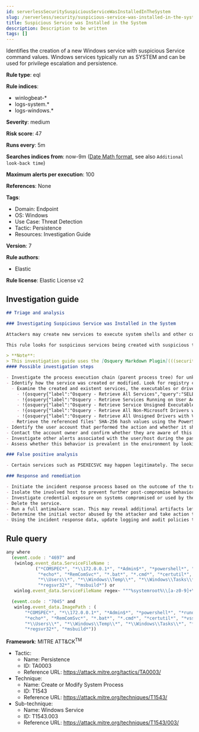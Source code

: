 ```yaml
---
id: serverlessSecuritySuspiciousServiceWasInstalledInTheSystem
slug: /serverless/security/suspicious-service-was-installed-in-the-system
title: Suspicious Service was Installed in the System
description: Description to be written
tags: []
---
```


<div id="suspicious-service-was-installed-in-the-system"></div>

Identifies the creation of a new Windows service with suspicious Service command values. Windows services typically run as SYSTEM and can be used for privilege escalation and persistence.

**Rule type**: eql

**Rule indices**:

* winlogbeat-*
* logs-system.*
* logs-windows.*

**Severity**: medium

**Risk score**: 47

**Runs every**: 5m

**Searches indices from**: now-9m ([Date Math format](((ref))/common-options.html#date-math), see also <DocLink id="serverlessSecurityRulesUiCreate" section="set-the-rules-schedule">`Additional look-back time`</DocLink>)

**Maximum alerts per execution**: 100

**References**: None

**Tags**:

* Domain: Endpoint
* OS: Windows
* Use Case: Threat Detection
* Tactic: Persistence
* Resources: Investigation Guide

**Version**: 7

**Rule authors**:

* Elastic

**Rule license**: Elastic License v2

## Investigation guide

```markdown
## Triage and analysis

### Investigating Suspicious Service was Installed in the System

Attackers may create new services to execute system shells and other command execution utilities to elevate their privileges from administrator to SYSTEM. They can also configure services to execute these utilities with persistence payloads.

This rule looks for suspicious services being created with suspicious traits compatible with the above behavior.

> **Note**:
> This investigation guide uses the [Osquery Markdown Plugin](((security-guide))/invest-guide-run-osquery.html) introduced in Elastic Stack version 8.5.0. Older Elastic Stack versions will display unrendered Markdown in this guide.
#### Possible investigation steps

- Investigate the process execution chain (parent process tree) for unknown processes. Examine their executable files for prevalence, whether they are located in expected locations, and if they are signed with valid digital signatures.
- Identify how the service was created or modified. Look for registry changes events or Windows events related to service activities (for example, 4697 and/or 7045).
  - Examine the created and existent services, the executables or drivers referenced, and command line arguments for suspicious entries.
    - !{osquery{"label":"Osquery - Retrieve All Services","query":"SELECT description, display_name, name, path, pid, service_type, start_type, status, user_account FROM services"}}
    - !{osquery{"label":"Osquery - Retrieve Services Running on User Accounts","query":"SELECT description, display_name, name, path, pid, service_type, start_type, status, user_account FROM services WHERE\nNOT (user_account LIKE '%LocalSystem' OR user_account LIKE '%LocalService' OR user_account LIKE '%NetworkService' OR\nuser_account == null)\n"}}
    - !{osquery{"label":"Osquery - Retrieve Service Unsigned Executables with Virustotal Link","query":"SELECT concat('https://www.virustotal.com/gui/file/', sha1) AS VtLink, name, description, start_type, status, pid,\nservices.path FROM services JOIN authenticode ON services.path = authenticode.path OR services.module_path =\nauthenticode.path JOIN hash ON services.path = hash.path WHERE authenticode.result != 'trusted'\n"}}
    - !{osquery{"label":"Osquery - Retrieve All Non-Microsoft Drivers with Virustotal Link","query":"SELECT concat('https://www.virustotal.com/gui/file/', sha1) AS VtLink, class, description, directory, image, issuer_name, manufacturer, service, signed, subject_name FROM drivers JOIN authenticode ON drivers.image = authenticode.path JOIN hash ON drivers.image = hash.path WHERE NOT (provider == \"Microsoft\" AND signed == \"1\")\n"}}
    - !{osquery{"label":"Osquery - Retrieve All Unsigned Drivers with Virustotal Link","query":"SELECT concat('https://www.virustotal.com/gui/file/', sha1) AS VtLink, class, description, directory, image, issuer_name, manufacturer, service, signed, subject_name FROM drivers JOIN authenticode ON drivers.image = authenticode.path JOIN hash ON drivers.image = hash.path WHERE signed == \"0\"\n"}}
  - Retrieve the referenced files' SHA-256 hash values using the PowerShell `Get-FileHash` cmdlet and search for the existence and reputation of the hashes in resources like VirusTotal, Hybrid-Analysis, CISCO Talos, Any.run, etc.
- Identify the user account that performed the action and whether it should perform this kind of action.
- Contact the account owner and confirm whether they are aware of this activity.
- Investigate other alerts associated with the user/host during the past 48 hours.
- Assess whether this behavior is prevalent in the environment by looking for similar occurrences across hosts.

### False positive analysis

- Certain services such as PSEXECSVC may happen legitimately. The security team should address any potential benign true positive (B-TP) by excluding the relevant FP by pattern.

### Response and remediation

- Initiate the incident response process based on the outcome of the triage.
- Isolate the involved host to prevent further post-compromise behavior.
- Investigate credential exposure on systems compromised or used by the attacker to ensure all compromised accounts are identified. Reset passwords for these accounts and other potentially compromised credentials, such as email, business systems, and web services.
- Delete the service.
- Run a full antimalware scan. This may reveal additional artifacts left in the system, persistence mechanisms, and malware components.
- Determine the initial vector abused by the attacker and take action to prevent reinfection through the same vector.
- Using the incident response data, update logging and audit policies to improve the mean time to detect (MTTD) and the mean time to respond (MTTR).

```

## Rule query

```js
any where
  (event.code : "4697" and
   (winlog.event_data.ServiceFileName :
           ("*COMSPEC*", "*\\172.0.0.1*", "*Admin$*", "*powershell*", "*rundll32*", "*cmd.exe*", "*PSEXESVC*",
            "*echo*", "*RemComSvc*", "*.bat*", "*.cmd*", "*certutil*", "*vssadmin*", "*certmgr*", "*bitsadmin*",
            "*\\Users\\*", "*\\Windows\\Temp\\*", "*\\Windows\\Tasks\\*", "*\\PerfLogs\\*", "*\\Windows\\Debug\\*",
            "*regsvr32*", "*msbuild*") or
   winlog.event_data.ServiceFileName regex~ """%systemroot%\\[a-z0-9]+\.exe""")) or

  (event.code : "7045" and
   winlog.event_data.ImagePath : (
       "*COMSPEC*", "*\\172.0.0.1*", "*Admin$*", "*powershell*", "*rundll32*", "*cmd.exe*", "*PSEXESVC*",
       "*echo*", "*RemComSvc*", "*.bat*", "*.cmd*", "*certutil*", "*vssadmin*", "*certmgr*", "*bitsadmin*",
       "*\\Users\\*", "*\\Windows\\Temp\\*", "*\\Windows\\Tasks\\*", "*\\PerfLogs\\*", "*\\Windows\\Debug\\*",
       "*regsvr32*", "*msbuild*"))

```

**Framework**: MITRE ATT&CK<sup>TM</sup>

* Tactic:
    * Name: Persistence
    * ID: TA0003
    * Reference URL: https://attack.mitre.org/tactics/TA0003/
* Technique:
    * Name: Create or Modify System Process
    * ID: T1543
    * Reference URL: https://attack.mitre.org/techniques/T1543/
* Sub-technique:
    * Name: Windows Service
    * ID: T1543.003
    * Reference URL: https://attack.mitre.org/techniques/T1543/003/

